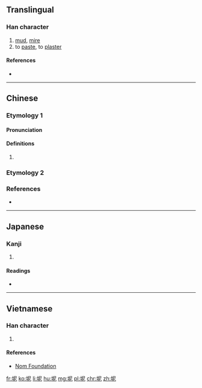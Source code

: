 ==Translingual==

===Han character===
{{Han char|rn=32|rad=土|as=05|sn=8|four=47111|canj=GSP|ids=⿰土尼}}

# [[mud]], [[mire]]
# to [[paste]], to [[plaster]]

====References====
* {{Han ref|kx=0226.260|dkj=04981|dj=0462.030|hdz=10435.100|uh=576D}}

----

==Chinese==
{{zh-forms}}

===Etymology 1===

====Pronunciation====
{{zh-pron
|m=Nǐ
|c=nai4
|h=pfs=
|md=
|mn=
|w=
|mc=y
|oc=y
|cat=pn
}}

====Definitions====
{{zh-hanzi}}

# {{n-g|Used in place names.}}

===Etymology 2===
{{zh-see|泥|v}}

===References===
* {{R:twedu|B00506}}

----

==Japanese==

===Kanji===
{{ja-kanji|grade=|rs=土05}}

# {{defn|lang=ja|sort=土05}}

====Readings====
* {{ja-readings|on=[[でい]] (dei), [[ない]] (nai), [[で]] (de), [[に]] (ni)|kun=[[どろ]] (doro)}}

----

==Vietnamese==

===Han character===
{{vi-hantu|[[nơi]], [[nai]], [[nê]]|rs=土05}}

# {{defn|lang=vi|sort=土05}}

====References====
*[http://nomfoundation.org/common/nom_details.php?codepoint=576d Nom Foundation]

[[fr:坭]]
[[ko:坭]]
[[li:坭]]
[[hu:坭]]
[[mg:坭]]
[[pl:坭]]
[[chr:坭]]
[[zh:坭]]